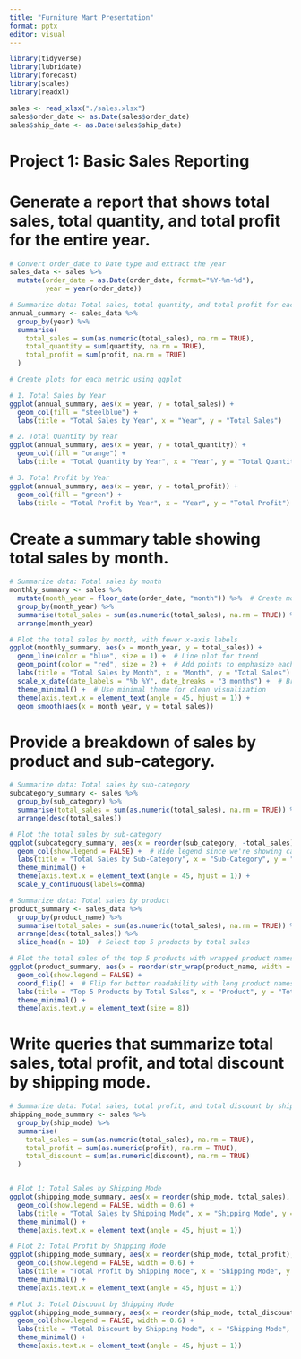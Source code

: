 ---
title: "Furniture Mart Presentation"
format: pptx
editor: visual
---

```{r}
library(tidyverse)
library(lubridate)
library(forecast)
library(scales)
library(readxl)
```
```{r}
sales <- read_xlsx("./sales.xlsx")
sales$order_date <- as.Date(sales$order_date)
sales$ship_date <- as.Date(sales$ship_date)

```

# Project 1: Basic Sales Reporting
# Generate a report that shows total sales, total quantity, and total profit for the entire year.
```{r}

# Convert order_date to Date type and extract the year
sales_data <- sales %>%
  mutate(order_date = as.Date(order_date, format="%Y-%m-%d"),
         year = year(order_date))

# Summarize data: Total sales, total quantity, and total profit for each year
annual_summary <- sales_data %>%
  group_by(year) %>%
  summarise(
    total_sales = sum(as.numeric(total_sales), na.rm = TRUE),
    total_quantity = sum(quantity, na.rm = TRUE),
    total_profit = sum(profit, na.rm = TRUE)
  )

# Create plots for each metric using ggplot

# 1. Total Sales by Year
ggplot(annual_summary, aes(x = year, y = total_sales)) +
  geom_col(fill = "steelblue") +
  labs(title = "Total Sales by Year", x = "Year", y = "Total Sales")

# 2. Total Quantity by Year
ggplot(annual_summary, aes(x = year, y = total_quantity)) +
  geom_col(fill = "orange") +
  labs(title = "Total Quantity by Year", x = "Year", y = "Total Quantity")

# 3. Total Profit by Year
ggplot(annual_summary, aes(x = year, y = total_profit)) +
  geom_col(fill = "green") +
  labs(title = "Total Profit by Year", x = "Year", y = "Total Profit")

```

# Create a summary table showing total sales by month.

```{r}
# Summarize data: Total sales by month
monthly_summary <- sales %>%
  mutate(month_year = floor_date(order_date, "month")) %>%  # Create month-year column
  group_by(month_year) %>%
  summarise(total_sales = sum(as.numeric(total_sales), na.rm = TRUE)) %>%
  arrange(month_year)

# Plot the total sales by month, with fewer x-axis labels
ggplot(monthly_summary, aes(x = month_year, y = total_sales)) +
  geom_line(color = "blue", size = 1) +  # Line plot for trend
  geom_point(color = "red", size = 2) +  # Add points to emphasize each month
  labs(title = "Total Sales by Month", x = "Month", y = "Total Sales") +
  scale_x_date(date_labels = "%b %Y", date_breaks = "3 months") +  # Break every 3 months
  theme_minimal() +  # Use minimal theme for clean visualization
  theme(axis.text.x = element_text(angle = 45, hjust = 1)) +
  geom_smooth(aes(x = month_year, y = total_sales))
```

#  Provide a breakdown of sales by product and sub-category.

```{r}
# Summarize data: Total sales by sub-category
subcategory_summary <- sales %>%
  group_by(sub_category) %>%
  summarise(total_sales = sum(as.numeric(total_sales), na.rm = TRUE)) %>%
  arrange(desc(total_sales))

# Plot the total sales by sub-category
ggplot(subcategory_summary, aes(x = reorder(sub_category, -total_sales), y = total_sales, fill = sub_category)) +
  geom_col(show.legend = FALSE) +  # Hide legend since we're showing categories directly
  labs(title = "Total Sales by Sub-Category", x = "Sub-Category", y = "Total Sales") +
  theme_minimal() +
  theme(axis.text.x = element_text(angle = 45, hjust = 1)) +
  scale_y_continuous(labels=comma)
```

```{r}
# Summarize data: Total sales by product
product_summary <- sales_data %>%
  group_by(product_name) %>%
  summarise(total_sales = sum(as.numeric(total_sales), na.rm = TRUE)) %>%
  arrange(desc(total_sales)) %>%
  slice_head(n = 10)  # Select top 5 products by total sales

# Plot the total sales of the top 5 products with wrapped product names
ggplot(product_summary, aes(x = reorder(str_wrap(product_name, width = 40), total_sales), y = total_sales, fill = product_name)) +
  geom_col(show.legend = FALSE) +
  coord_flip() +  # Flip for better readability with long product names
  labs(title = "Top 5 Products by Total Sales", x = "Product", y = "Total Sales") +
  theme_minimal() +
  theme(axis.text.y = element_text(size = 8))
```

#  Write queries that summarize total sales, total profit, and total discount by shipping mode.

```{r}
# Summarize data: Total sales, total profit, and total discount by shipping mode
shipping_mode_summary <- sales %>%
  group_by(ship_mode) %>%
  summarise(
    total_sales = sum(as.numeric(total_sales), na.rm = TRUE),
    total_profit = sum(as.numeric(profit), na.rm = TRUE),
    total_discount = sum(as.numeric(discount), na.rm = TRUE)
  )


# Plot 1: Total Sales by Shipping Mode
ggplot(shipping_mode_summary, aes(x = reorder(ship_mode, total_sales), y = total_sales, fill = ship_mode)) +
  geom_col(show.legend = FALSE, width = 0.6) +
  labs(title = "Total Sales by Shipping Mode", x = "Shipping Mode", y = "Total Sales") +
  theme_minimal() +
  theme(axis.text.x = element_text(angle = 45, hjust = 1))

# Plot 2: Total Profit by Shipping Mode
ggplot(shipping_mode_summary, aes(x = reorder(ship_mode, total_profit), y = total_profit, fill = ship_mode)) +
  geom_col(show.legend = FALSE, width = 0.6) +
  labs(title = "Total Profit by Shipping Mode", x = "Shipping Mode", y = "Total Profit") +
  theme_minimal() +
  theme(axis.text.x = element_text(angle = 45, hjust = 1))

# Plot 3: Total Discount by Shipping Mode
ggplot(shipping_mode_summary, aes(x = reorder(ship_mode, total_discount), y = total_discount, fill = ship_mode)) +
  geom_col(show.legend = FALSE, width = 0.6) +
  labs(title = "Total Discount by Shipping Mode", x = "Shipping Mode", y = "Total Discount") +
  theme_minimal() +
  theme(axis.text.x = element_text(angle = 45, hjust = 1))
```